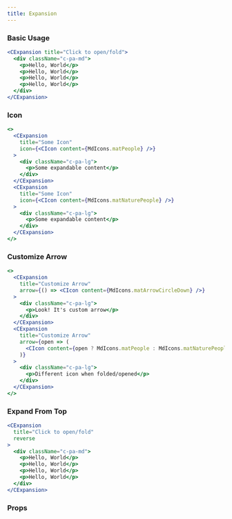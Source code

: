 ```yaml
---
title: Expansion
---
```


### Basic Usage

```jsx live
<CExpansion title="Click to open/fold">
  <div className="c-pa-md">
    <p>Hello, World</p>
    <p>Hello, World</p>
    <p>Hello, World</p>
    <p>Hello, World</p>
  </div>
</CExpansion>
```

### Icon

```jsx live
<>
  <CExpansion
    title="Some Icon"
    icon={<CIcon content={MdIcons.matPeople} />}
  >
    <div className="c-pa-lg">
      <p>Some expandable content</p>
    </div>
  </CExpansion>
  <CExpansion
    title="Some Icon"
    icon={<CIcon content={MdIcons.matNaturePeople} />}
  >
    <div className="c-pa-lg">
      <p>Some expandable content</p>
    </div>
  </CExpansion>
</>
```

### Customize Arrow

```jsx live
<>
  <CExpansion
    title="Customize Arrow"
    arrow={() => <CIcon content={MdIcons.matArrowCircleDown} />}
  >
    <div className="c-pa-lg">
      <p>Look! It's custom arrow</p>
    </div>
  </CExpansion>
  <CExpansion
    title="Customize Arrow"
    arrow={open => (
      <CIcon content={open ? MdIcons.matPeople : MdIcons.matNaturePeople} />
    )}
  >
    <div className="c-pa-lg">
      <p>Different icon when folded/opened</p>
    </div>
  </CExpansion>
</>
```

### Expand From Top

```jsx live
<CExpansion
  title="Click to open/fold"
  reverse
>
  <div className="c-pa-md">
    <p>Hello, World</p>
    <p>Hello, World</p>
    <p>Hello, World</p>
    <p>Hello, World</p>
  </div>
</CExpansion>
```

### Props

<PropTable
  name="CExpansion"
  typeWidth="260px"
/>
